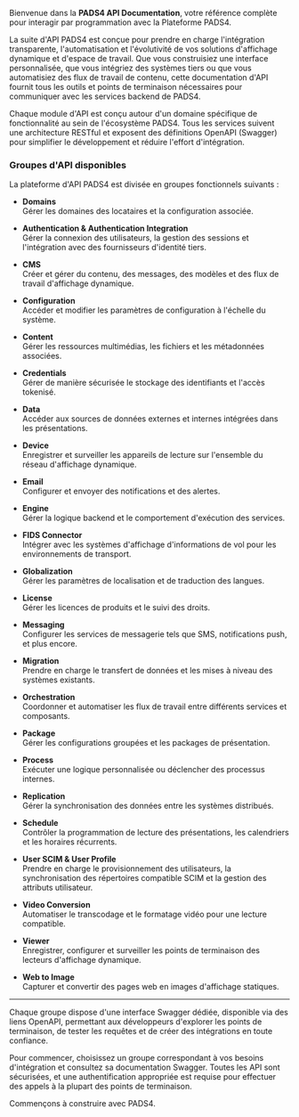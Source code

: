 Bienvenue dans la **PADS4 API Documentation**, votre référence complète pour interagir par programmation avec la Plateforme PADS4.

La suite d'API PADS4 est conçue pour prendre en charge l'intégration transparente, l'automatisation et l'évolutivité de vos solutions d'affichage dynamique et d'espace de travail. Que vous construisiez une interface personnalisée, que vous intégriez des systèmes tiers ou que vous automatisiez des flux de travail de contenu, cette documentation d'API fournit tous les outils et points de terminaison nécessaires pour communiquer avec les services backend de PADS4.

Chaque module d'API est conçu autour d'un domaine spécifique de fonctionnalité au sein de l'écosystème PADS4. Tous les services suivent une architecture RESTful et exposent des définitions OpenAPI (Swagger) pour simplifier le développement et réduire l'effort d'intégration.

### Groupes d'API disponibles

La plateforme d'API PADS4 est divisée en groupes fonctionnels suivants :

* **Domains**\
  Gérer les domaines des locataires et la configuration associée.

* **Authentication & Authentication Integration**\
  Gérer la connexion des utilisateurs, la gestion des sessions et l'intégration avec des fournisseurs d'identité tiers.

* **CMS**\
  Créer et gérer du contenu, des messages, des modèles et des flux de travail d'affichage dynamique.

* **Configuration**\
  Accéder et modifier les paramètres de configuration à l'échelle du système.

* **Content**\
  Gérer les ressources multimédias, les fichiers et les métadonnées associées.

* **Credentials**\
  Gérer de manière sécurisée le stockage des identifiants et l'accès tokenisé.

* **Data**\
  Accéder aux sources de données externes et internes intégrées dans les présentations.

* **Device**\
  Enregistrer et surveiller les appareils de lecture sur l'ensemble du réseau d'affichage dynamique.

* **Email**\
  Configurer et envoyer des notifications et des alertes.

* **Engine**\
  Gérer la logique backend et le comportement d'exécution des services.

* **FIDS Connector**\
  Intégrer avec les systèmes d'affichage d'informations de vol pour les environnements de transport.

* **Globalization**\
  Gérer les paramètres de localisation et de traduction des langues.

* **License**\
  Gérer les licences de produits et le suivi des droits.

* **Messaging**\
  Configurer les services de messagerie tels que SMS, notifications push, et plus encore.

* **Migration**\
  Prendre en charge le transfert de données et les mises à niveau des systèmes existants.

* **Orchestration**\
  Coordonner et automatiser les flux de travail entre différents services et composants.

* **Package**\
  Gérer les configurations groupées et les packages de présentation.

* **Process**\
  Exécuter une logique personnalisée ou déclencher des processus internes.

* **Replication**\
  Gérer la synchronisation des données entre les systèmes distribués.

* **Schedule**\
  Contrôler la programmation de lecture des présentations, les calendriers et les horaires récurrents.

* **User SCIM & User Profile**\
  Prendre en charge le provisionnement des utilisateurs, la synchronisation des répertoires compatible SCIM et la gestion des attributs utilisateur.

* **Video Conversion**\
  Automatiser le transcodage et le formatage vidéo pour une lecture compatible.

* **Viewer**\
  Enregistrer, configurer et surveiller les points de terminaison des lecteurs d'affichage dynamique.

* **Web to Image**\
  Capturer et convertir des pages web en images d'affichage statiques.

***

Chaque groupe dispose d'une interface Swagger dédiée, disponible via des liens OpenAPI, permettant aux développeurs d'explorer les points de terminaison, de tester les requêtes et de créer des intégrations en toute confiance.

Pour commencer, choisissez un groupe correspondant à vos besoins d'intégration et consultez sa documentation Swagger. Toutes les API sont sécurisées, et une authentification appropriée est requise pour effectuer des appels à la plupart des points de terminaison.

Commençons à construire avec PADS4.
